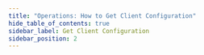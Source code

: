 ```yaml
---
title: "Operations: How to Get Client Configuration"
hide_table_of_contents: true
sidebar_label: Get Client Configuration
sidebar_position: 2
---
```





<LanguageSwitcher supportedLanguages={supportedLanguages} />

<LanguageContent language="csharp">
   <GetClientConfigurationCsharp />
</LanguageContent>

<LanguageContent language="java">
   <GetClientConfigurationJava />
</LanguageContent>


<!---
### Studio
- [Client Configuration](../../../../studio/server/client-configuration)

### Operations
- [What are Operations](../../../../client-api/operations/what-are-operations)
- [How to Put Client Configuration](../../../../client-api/operations/maintenance/configuration/put-client-configuration)
- [How to Get Server-Wide Client Configuration](../../../../client-api/operations/server-wide/configuration/get-serverwide-client-configuration)
- [How to Put Server-Wide Client Configuration](../../../../client-api/operations/server-wide/configuration/put-serverwide-client-configuration)


-->